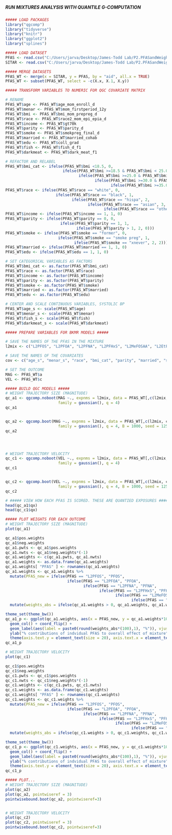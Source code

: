 #####                                                   #####
##### RUN MIXTURES ANALYSIS WITH QUANTILE G-COMPUTATION #####
#####                                                   #####

```r
##### LOAD PACKAGES
library("qgcomp")
library("tidyverse")
library("knitr")
library("ggplot2")
library("splines")

```

```r
##### LOAD DATASET
PFAS <- read.csv("C:/Users/jarva/Desktop/James-Todd Lab/P2.PFASandWeightTrajectories/Data/PFAS.csv")
SITAR <- read.csv("C:/Users/jarva/Desktop/James-Todd Lab/P2.PFASandWeightTrajectories/Data/P2_SITAR.csv")

##### MERGE DATASETS
PFAS_WT <- merge(x = SITAR, y = PFAS, by = "aid", all.x = TRUE)
PFAS_WT <- subset(PFAS_WT, select = -c(X.x, X.1, X.y))

```

```r
##### TRANSFORM VARIABLES TO NUMERIC FOR QGC COVARIATE MATRIX

# RENAME
PFAS_WT$age <- PFAS_WT$age_mom_enroll_d
PFAS_WT$menar <- PFAS_WT$mom_firstperiod_12y
PFAS_WT$bmi <- PFAS_WT$bmi_mom_prepreg_d
PFAS_WT$race <- PFAS_WT$race2_mom_epi_epia_d
PFAS_WT$income <- PFAS_WT$gt70k
PFAS_WT$parity <- PFAS_WT$parity_d
PFAS_WT$smoke <- PFAS_WT$smokpreg_final_d
PFAS_WT$married <- PFAS_WT$married_cohab
PFAS_WT$edu <- PFAS_WT$coll_grad
PFAS_WT$fish <- PFAS_WT$fish_d_f1
PFAS_WT$darkmeat <- PFAS_WT$dark_meat_f1

# REFACTOR AND RELABEL 
PFAS_WT$bmi_cat <- ifelse(PFAS_WT$bmi <18.5, 0,
                         ifelse(PFAS_WT$bmi >=18.5 & PFAS_WT$bmi < 25.0, 1, 
                                ifelse(PFAS_WT$bmi >=25.0 & PFAS_WT$bmi < 30.0, 2, 
                                       ifelse(PFAS_WT$bmi >=30.0 & PFAS_WT$bmi < 35.0, 3,
                                              ifelse(PFAS_WT$bmi >=35.0, 4, NA)))))
PFAS_WT$race <- ifelse(PFAS_WT$race == "white", 0,
                      ifelse(PFAS_WT$race == "black", 1,
                             ifelse(PFAS_WT$race == "hispa", 2,
                                    ifelse(PFAS_WT$race == "asian", 3,
                                           ifelse(PFAS_WT$race == "other", 4, 4)))))
PFAS_WT$income <- ifelse(PFAS_WT$income == 1, 1, 0)
PFAS_WT$parity <- ifelse(PFAS_WT$parity == 0, 0,
                        ifelse(PFAS_WT$parity == 1, 1,
                               ifelse(PFAS_WT$parity > 1, 2, 0)))
PFAS_WT$smoke <- ifelse(PFAS_WT$smoke == "former", 0,
                       ifelse(PFAS_WT$smoke == "smoke preg", 1,
                              ifelse(PFAS_WT$smoke == "xnever", 2, 2)))
PFAS_WT$married <- ifelse(PFAS_WT$married == 1, 1, 0)
PFAS_WT$edu <- ifelse(PFAS_WT$edu == 1, 1, 0)

# SET CATEGORICAL VARIABLES AS FACTORS
PFAS_WT$bmi_cat <- as.factor(PFAS_WT$bmi_cat)
PFAS_WT$race <- as.factor(PFAS_WT$race)
PFAS_WT$income <- as.factor(PFAS_WT$income)
PFAS_WT$parity <- as.factor(PFAS_WT$parity)
PFAS_WT$smoke <- as.factor(PFAS_WT$smoke)
PFAS_WT$married <- as.factor(PFAS_WT$married)
PFAS_WT$edu <- as.factor(PFAS_WT$edu)

# CENTER AND SCALE CONTINUOUS VARIABLES, SYSTOLIC BP
PFAS_WT$age_s <- scale(PFAS_WT$age)
PFAS_WT$menar_s <- scale(PFAS_WT$menar)
PFAS_WT$fish_s <- scale(PFAS_WT$fish)
PFAS_WT$darkmeat_s <- scale(PFAS_WT$darkmeat)

```

```r
##### PREPARE VARIABLES FOR BKMR MODELS #####

# SAVE THE NAMES OF THE PFAS IN THE MIXTURE
l2mix <- c("L2PFOS", "L2PFOA", "L2PFNA", "L2PFHxS", "L2MeFOSAA", "L2EtFOSAA")

# SAVE THE NAMES OF THE COVARIATES
cov <- c("age_s", "menar_s", "race", "bmi_cat", "parity", "married", "smoke", "fish_s")

# SET THE OUTCOME
MAG <- PFAS_WT$a
VEL <- PFAS_WT$c

```

```r
##### BUILD QGC MODELS #####
# WEIGHT TRAJECTORY SIZE (MAGNITUDE)
qc_a1 <- qgcomp.noboot(MAG ~., expnms = l2mix, data = PFAS_WT[,c(l2mix, cov)], 
                       family = gaussian(), q = 4)
qc_a1


qc_a2 <- qgcomp.boot(MAG ~., expnms = l2mix, data = PFAS_WT[,c(l2mix, cov)], 
                       family = gaussian(), q = 4, B = 1000, seed = 125, rr = FALSE)
qc_a2




# WEIGHT TRAJECTORY VELOCITY
qc_c1 <- qgcomp.noboot(VEL ~., expnms = l2mix, data = PFAS_WT[,c(l2mix, cov)], 
                       family = gaussian(), q = 4)
qc_c1


qc_c2 <- qgcomp.boot(VEL ~., expnms = l2mix, data = PFAS_WT[,c(l2mix, cov)], 
                       family = gaussian(), q = 4, B = 1000, seed = 125, rr = FALSE)
qc_c2

```

```r
# ##### VIEW HOW EACH PFAS IS SCORED. THESE ARE QUANTIED EXPOSURES #####
head(qc_a1$qx)
head(qc_c1$qx)

```

```r
##### PLOT WEIGHTS FOR EACH OUTCOME
# WEIGHT TRAJECTORY SIZE (MAGNITUDE)
plot(qc_a1)

qc_a1$pos.weights
qc_a1$neg.weights
qc_a1.pwts <- qc_a1$pos.weights
qc_a1.nwts <- qc_a1$neg.weights*(-1)
qc_a1.weights <- c(qc_a1.pwts, qc_a1.nwts)
qc_a1.weights <- as.data.frame(qc_a1.weights)
qc_a1.weights[ "PFAS" ] <- rownames(qc_a1.weights)
qc_a1.weights <- qc_a1.weights %>%
  mutate(PFAS_new = ifelse(PFAS == "L2PFOS", "PFOS", 
                           ifelse(PFAS == "L2PFOA", "PFOA",
                                  ifelse(PFAS == "L2PFNA", "PFNA", 
                                         ifelse(PFAS == "L2PFHxS", "PFHxS",
                                                ifelse(PFAS == "L2MeFOSAA", "MeFOSAA",
                                                       ifelse(PFAS == "L2EtFOSAA", "EtFOSAA", NA))))))) %>%
  mutate(weights_abs = ifelse(qc_a1.weights > 0, qc_a1.weights, qc_a1.weights*(-1)))

theme_set(theme_bw())
qc_a1_p <- ggplot(qc_a1.weights, aes(x = PFAS_new, y = qc_a1.weights*100)) + 
  geom_col() + coord_flip() +
  geom_label(aes(label = paste0(round(weights_abs*(100),1), "%")), vjust = 0.5, hjust = 0.5, size = 3) +
  ylab("% contributions of indvidual PFAS to overall effect of mixture") + xlab("") +
  theme(axis.text.y = element_text(size = 20), axis.text.x = element_text(size = 15)) 
qc_a1_p

# WEIGHT TRAJECTORY VELOCITY
plot(qc_c1)

qc_c1$pos.weights
qc_c1$neg.weights
qc_c1.pwts <- qc_c1$pos.weights
qc_c1.nwts <- qc_c1$neg.weights*(-1)
qc_c1.weights <- c(qc_c1.pwts, qc_c1.nwts)
qc_c1.weights <- as.data.frame(qc_c1.weights)
qc_c1.weights[ "PFAS" ] <- rownames(qc_c1.weights)
qc_c1.weights <- qc_c1.weights %>%
  mutate(PFAS_new = ifelse(PFAS == "L2PFOS", "PFOS", 
                           ifelse(PFAS == "L2PFOA", "PFOA",
                                  ifelse(PFAS == "L2PFNA", "PFNA", 
                                         ifelse(PFAS == "L2PFHxS", "PFHxS",
                                                ifelse(PFAS == "L2MeFOSAA", "MeFOSAA",
                                                       ifelse(PFAS == "L2EtFOSAA", "EtFOSAA", NA))))))) %>%
  mutate(weights_abs = ifelse(qc_c1.weights > 0, qc_c1.weights, qc_c1.weights*(-1)))

theme_set(theme_bw())
qc_c1_p <- ggplot(qc_c1.weights, aes(x = PFAS_new, y = qc_c1.weights*100)) + 
  geom_col() + coord_flip() +
  geom_label(aes(label = paste0(round(weights_abs*(100),1), "%")), vjust = 0.5, hjust = 0.5, size = 3) +
  ylab("% contributions of indvidual PFAS to overall effect of mixture") + xlab("") +
  theme(axis.text.y = element_text(size = 20), axis.text.x = element_text(size = 15)) 
qc_c1_p

```

```r
##### PLOT...
# WEIGHT TRAJECTORY SIZE (MAGNITUDE)
plot(qc_a2) 
plot(qc_a2, pointwiseref = 3)
pointwisebound.boot(qc_a2, pointwiseref=3)


# WEIGHT TRAJECTORY VELOCITY
plot(qc_c2)
plot(qc_c2, pointwiseref = 3)
pointwisebound.boot(qc_c2, pointwiseref=3)

```
